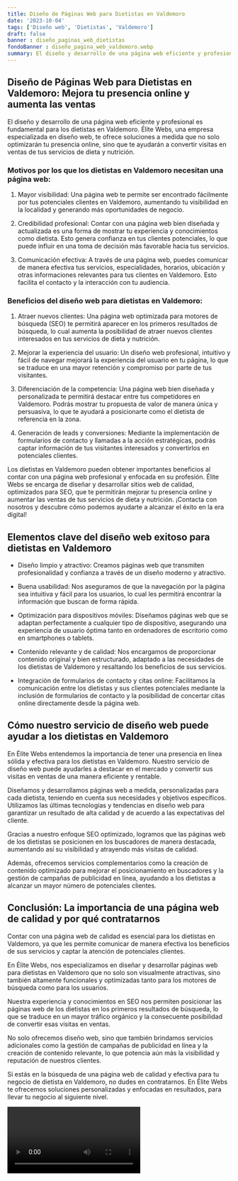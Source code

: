 ```yaml
---
title: Diseño de Páginas Web para Dietistas en Valdemoro
date: '2023-10-04'
tags: ['Diseño web', 'Dietistas', 'Valdemoro']
draft: false
banner : diseño_paginas_web_dietistas
fondoBanner : diseño_pagina_web_valdemoro.webp
summary: El diseño y desarrollo de una página web eficiente y profesional es fundamental para los dietistas en Valdemoro. Élite Webs, una empresa especializada en diseño web, te ofrece soluciones a medida que no solo optimizarán tu presencia online, sino que te ayudarán a convertir visitas en ventas de tus servicios de dieta y nutrición.
---
```


## **Diseño de Páginas Web para Dietistas en Valdemoro: Mejora tu presencia online y aumenta las ventas**

El diseño y desarrollo de una página web eficiente y profesional es fundamental para los dietistas en Valdemoro. Élite Webs, una empresa especializada en diseño web, te ofrece soluciones a medida que no solo optimizarán tu presencia online, sino que te ayudarán a convertir visitas en ventas de tus servicios de dieta y nutrición.

### **Motivos por los que los dietistas en Valdemoro necesitan una página web:**

1. Mayor visibilidad: Una página web te permite ser encontrado fácilmente por tus potenciales clientes en Valdemoro, aumentando tu visibilidad en la localidad y generando más oportunidades de negocio.

2. Credibilidad profesional: Contar con una página web bien diseñada y actualizada es una forma de mostrar tu experiencia y conocimientos como dietista. Esto genera confianza en tus clientes potenciales, lo que puede influir en una toma de decisión más favorable hacia tus servicios.

3. Comunicación efectiva: A través de una página web, puedes comunicar de manera efectiva tus servicios, especialidades, horarios, ubicación y otras informaciones relevantes para tus clientes en Valdemoro. Esto facilita el contacto y la interacción con tu audiencia.

### **Beneficios del diseño web para dietistas en Valdemoro:**

1. Atraer nuevos clientes: Una página web optimizada para motores de búsqueda (SEO) te permitirá aparecer en los primeros resultados de búsqueda, lo cual aumenta la posibilidad de atraer nuevos clientes interesados en tus servicios de dieta y nutrición.

2. Mejorar la experiencia del usuario: Un diseño web profesional, intuitivo y fácil de navegar mejorará la experiencia del usuario en tu página, lo que se traduce en una mayor retención y compromiso por parte de tus visitantes.

3. Diferenciación de la competencia: Una página web bien diseñada y personalizada te permitirá destacar entre tus competidores en Valdemoro. Podrás mostrar tu propuesta de valor de manera única y persuasiva, lo que te ayudará a posicionarte como el dietista de referencia en la zona.

4. Generación de leads y conversiones: Mediante la implementación de formularios de contacto y llamadas a la acción estratégicas, podrás captar información de tus visitantes interesados y convertirlos en potenciales clientes.

Los dietistas en Valdemoro pueden obtener importantes beneficios al contar con una página web profesional y enfocada en su profesión. Élite Webs se encarga de diseñar y desarrollar sitios web de calidad, optimizados para SEO, que te permitirán mejorar tu presencia online y aumentar las ventas de tus servicios de dieta y nutrición. ¡Contacta con nosotros y descubre cómo podemos ayudarte a alcanzar el éxito en la era digital!

<GifSeo />

<Cta />

## Elementos clave del diseño web exitoso para dietistas en Valdemoro

- Diseño limpio y atractivo: Creamos páginas web que transmiten profesionalidad y confianza a través de un diseño moderno y atractivo.

- Buena usabilidad: Nos aseguramos de que la navegación por la página sea intuitiva y fácil para los usuarios, lo cual les permitirá encontrar la información que buscan de forma rápida.

- Optimización para dispositivos móviles: Diseñamos páginas web que se adaptan perfectamente a cualquier tipo de dispositivo, asegurando una experiencia de usuario óptima tanto en ordenadores de escritorio como en smartphones o tablets.

- Contenido relevante y de calidad: Nos encargamos de proporcionar contenido original y bien estructurado, adaptado a las necesidades de los dietistas de Valdemoro y resaltando los beneficios de sus servicios.

- Integración de formularios de contacto y citas online: Facilitamos la comunicación entre los dietistas y sus clientes potenciales mediante la inclusión de formularios de contacto y la posibilidad de concertar citas online directamente desde la página web.

## Cómo nuestro servicio de diseño web puede ayudar a los dietistas en Valdemoro

En Élite Webs entendemos la importancia de tener una presencia en línea sólida y efectiva para los dietistas en Valdemoro. Nuestro servicio de diseño web puede ayudarles a destacar en el mercado y convertir sus visitas en ventas de una manera eficiente y rentable.

Diseñamos y desarrollamos páginas web a medida, personalizadas para cada dietista, teniendo en cuenta sus necesidades y objetivos específicos. Utilizamos las últimas tecnologías y tendencias en diseño web para garantizar un resultado de alta calidad y de acuerdo a las expectativas del cliente.

Gracias a nuestro enfoque SEO optimizado, logramos que las páginas web de los dietistas se posicionen en los buscadores de manera destacada, aumentando así su visibilidad y atrayendo más visitas de calidad.

Además, ofrecemos servicios complementarios como la creación de contenido optimizado para mejorar el posicionamiento en buscadores y la gestión de campañas de publicidad en línea, ayudando a los dietistas a alcanzar un mayor número de potenciales clientes.

## Conclusión: La importancia de una página web de calidad y por qué contratarnos

Contar con una página web de calidad es esencial para los dietistas en Valdemoro, ya que les permite comunicar de manera efectiva los beneficios de sus servicios y captar la atención de potenciales clientes.

En Élite Webs, nos especializamos en diseñar y desarrollar páginas web para dietistas en Valdemoro que no solo son visualmente atractivas, sino también altamente funcionales y optimizadas tanto para los motores de búsqueda como para los usuarios.

Nuestra experiencia y conocimientos en SEO nos permiten posicionar las páginas web de los dietistas en los primeros resultados de búsqueda, lo que se traduce en un mayor tráfico orgánico y la consecuente posibilidad de convertir esas visitas en ventas.

No solo ofrecemos diseño web, sino que también brindamos servicios adicionales como la gestión de campañas de publicidad en línea y la creación de contenido relevante, lo que potencia aún más la visibilidad y reputación de nuestros clientes.

Si estás en la búsqueda de una página web de calidad y efectiva para tu negocio de dietista en Valdemoro, no dudes en contratarnos. En Élite Webs te ofrecemos soluciones personalizadas y enfocadas en resultados, para llevar tu negocio al siguiente nivel.

<Video />

<CtaBot job='Dietistas' city='Valdemoro'/>

<Gmaps query='Valdemoro+españa+maps' />